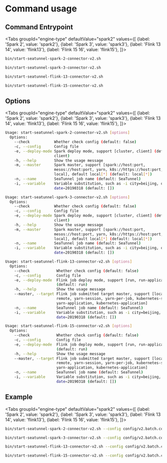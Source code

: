 
# Command usage

## Command Entrypoint

<Tabs
    groupId="engine-type"
    defaultValue="spark2"
    values={[
        {label: 'Spark 2', value: 'spark2'},
        {label: 'Spark 3', value: 'spark3'},
        {label: 'Flink 13 14', value: 'flink13'},
        {label: 'Flink 15 16', value: 'flink15'},
    ]}>
<TabItem value="spark2">

```bash
bin/start-seatunnel-spark-2-connector-v2.sh
```

</TabItem>
<TabItem value="spark3">

```bash
bin/start-seatunnel-spark-3-connector-v2.sh
```

</TabItem>
<TabItem value="flink13">

```bash
bin/start-seatunnel-flink-13-connector-v2.sh
```

</TabItem>
<TabItem value="flink15">

```bash
bin/start-seatunnel-flink-15-connector-v2.sh
```

</TabItem>
</Tabs>


## Options

<Tabs
    groupId="engine-type"
    defaultValue="spark2"
    values={[
        {label: 'Spark 2', value: 'spark2'},
        {label: 'Spark 3', value: 'spark3'},
        {label: 'Flink 13 14', value: 'flink13'},
        {label: 'Flink 15 16', value: 'flink15'},
    ]}>
<TabItem value="spark2">

```bash
Usage: start-seatunnel-spark-2-connector-v2.sh [options]
  Options:
    --check           Whether check config (default: false)
    -c, --config      Config file
    -e, --deploy-mode Spark deploy mode, support [cluster, client] (default: 
                      client) 
    -h, --help        Show the usage message
    -m, --master      Spark master, support [spark://host:port, 
                      mesos://host:port, yarn, k8s://https://host:port, 
                      local], default local[*] (default: local[*])
    -n, --name        SeaTunnel job name (default: SeaTunnel)
    -i, --variable    Variable substitution, such as -i city=beijing, or -i 
                      date=20190318 (default: [])
```

</TabItem>
<TabItem value="spark3">

```bash
Usage: start-seatunnel-spark-3-connector-v2.sh [options]
  Options:
    --check           Whether check config (default: false)
    -c, --config      Config file
    -e, --deploy-mode Spark deploy mode, support [cluster, client] (default: 
                      client) 
    -h, --help        Show the usage message
    -m, --master      Spark master, support [spark://host:port, 
                      mesos://host:port, yarn, k8s://https://host:port, 
                      local], default local[*] (default: local[*])
    -n, --name        SeaTunnel job name (default: SeaTunnel)
    -i, --variable    Variable substitution, such as -i city=beijing, or -i 
                      date=20190318 (default: [])
```

</TabItem>
<TabItem value="flink13">

```bash
Usage: start-seatunnel-flink-13-connector-v2.sh [options]
  Options:
    --check            Whether check config (default: false)
    -c, --config       Config file
    -e, --deploy-mode  Flink job deploy mode, support [run, run-application] 
                       (default: run)
    -h, --help         Show the usage message
    --master, --target Flink job submitted target master, support [local, 
                       remote, yarn-session, yarn-per-job, kubernetes-session, 
                       yarn-application, kubernetes-application]
    -n, --name         SeaTunnel job name (default: SeaTunnel)
    -i, --variable     Variable substitution, such as -i city=beijing, or -i 
                       date=20190318 (default: [])
```

</TabItem>
<TabItem value="flink15">

```bash
Usage: start-seatunnel-flink-15-connector-v2.sh [options]
  Options:
    --check            Whether check config (default: false)
    -c, --config       Config file
    -e, --deploy-mode  Flink job deploy mode, support [run, run-application] 
                       (default: run)
    -h, --help         Show the usage message
    --master, --target Flink job submitted target master, support [local, 
                       remote, yarn-session, yarn-per-job, kubernetes-session, 
                       yarn-application, kubernetes-application]
    -n, --name         SeaTunnel job name (default: SeaTunnel)
    -i, --variable     Variable substitution, such as -i city=beijing, or -i 
                       date=20190318 (default: [])
```

</TabItem>
</Tabs>

## Example

<Tabs
    groupId="engine-type"
    defaultValue="spark2"
    values={[
        {label: 'Spark 2', value: 'spark2'},
        {label: 'Spark 3', value: 'spark3'},
        {label: 'Flink 13 14', value: 'flink13'},
        {label: 'Flink 15 16', value: 'flink15'},
    ]}>
<TabItem value="spark2">

```bash
bin/start-seatunnel-spark-2-connector-v2.sh --config config/v2.batch.config.template -m local -e client
```

</TabItem>
<TabItem value="spark3">

```bash
bin/start-seatunnel-spark-3-connector-v2.sh --config config/v2.batch.config.template -m local -e client
```

</TabItem>
<TabItem value="flink13">

```bash
bin/start-seatunnel-flink-13-connector-v2.sh --config config/v2.batch.config.template
```

</TabItem>
<TabItem value="flink15">

```bash
bin/start-seatunnel-flink-15-connector-v2.sh --config config/v2.batch.config.template
```

</TabItem>
</Tabs>
